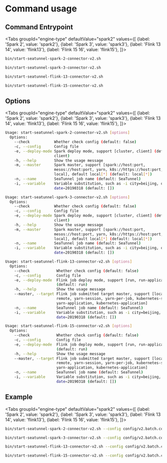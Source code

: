 
# Command usage

## Command Entrypoint

<Tabs
    groupId="engine-type"
    defaultValue="spark2"
    values={[
        {label: 'Spark 2', value: 'spark2'},
        {label: 'Spark 3', value: 'spark3'},
        {label: 'Flink 13 14', value: 'flink13'},
        {label: 'Flink 15 16', value: 'flink15'},
    ]}>
<TabItem value="spark2">

```bash
bin/start-seatunnel-spark-2-connector-v2.sh
```

</TabItem>
<TabItem value="spark3">

```bash
bin/start-seatunnel-spark-3-connector-v2.sh
```

</TabItem>
<TabItem value="flink13">

```bash
bin/start-seatunnel-flink-13-connector-v2.sh
```

</TabItem>
<TabItem value="flink15">

```bash
bin/start-seatunnel-flink-15-connector-v2.sh
```

</TabItem>
</Tabs>


## Options

<Tabs
    groupId="engine-type"
    defaultValue="spark2"
    values={[
        {label: 'Spark 2', value: 'spark2'},
        {label: 'Spark 3', value: 'spark3'},
        {label: 'Flink 13 14', value: 'flink13'},
        {label: 'Flink 15 16', value: 'flink15'},
    ]}>
<TabItem value="spark2">

```bash
Usage: start-seatunnel-spark-2-connector-v2.sh [options]
  Options:
    --check           Whether check config (default: false)
    -c, --config      Config file
    -e, --deploy-mode Spark deploy mode, support [cluster, client] (default: 
                      client) 
    -h, --help        Show the usage message
    -m, --master      Spark master, support [spark://host:port, 
                      mesos://host:port, yarn, k8s://https://host:port, 
                      local], default local[*] (default: local[*])
    -n, --name        SeaTunnel job name (default: SeaTunnel)
    -i, --variable    Variable substitution, such as -i city=beijing, or -i 
                      date=20190318 (default: [])
```

</TabItem>
<TabItem value="spark3">

```bash
Usage: start-seatunnel-spark-3-connector-v2.sh [options]
  Options:
    --check           Whether check config (default: false)
    -c, --config      Config file
    -e, --deploy-mode Spark deploy mode, support [cluster, client] (default: 
                      client) 
    -h, --help        Show the usage message
    -m, --master      Spark master, support [spark://host:port, 
                      mesos://host:port, yarn, k8s://https://host:port, 
                      local], default local[*] (default: local[*])
    -n, --name        SeaTunnel job name (default: SeaTunnel)
    -i, --variable    Variable substitution, such as -i city=beijing, or -i 
                      date=20190318 (default: [])
```

</TabItem>
<TabItem value="flink13">

```bash
Usage: start-seatunnel-flink-13-connector-v2.sh [options]
  Options:
    --check            Whether check config (default: false)
    -c, --config       Config file
    -e, --deploy-mode  Flink job deploy mode, support [run, run-application] 
                       (default: run)
    -h, --help         Show the usage message
    --master, --target Flink job submitted target master, support [local, 
                       remote, yarn-session, yarn-per-job, kubernetes-session, 
                       yarn-application, kubernetes-application]
    -n, --name         SeaTunnel job name (default: SeaTunnel)
    -i, --variable     Variable substitution, such as -i city=beijing, or -i 
                       date=20190318 (default: [])
```

</TabItem>
<TabItem value="flink15">

```bash
Usage: start-seatunnel-flink-15-connector-v2.sh [options]
  Options:
    --check            Whether check config (default: false)
    -c, --config       Config file
    -e, --deploy-mode  Flink job deploy mode, support [run, run-application] 
                       (default: run)
    -h, --help         Show the usage message
    --master, --target Flink job submitted target master, support [local, 
                       remote, yarn-session, yarn-per-job, kubernetes-session, 
                       yarn-application, kubernetes-application]
    -n, --name         SeaTunnel job name (default: SeaTunnel)
    -i, --variable     Variable substitution, such as -i city=beijing, or -i 
                       date=20190318 (default: [])
```

</TabItem>
</Tabs>

## Example

<Tabs
    groupId="engine-type"
    defaultValue="spark2"
    values={[
        {label: 'Spark 2', value: 'spark2'},
        {label: 'Spark 3', value: 'spark3'},
        {label: 'Flink 13 14', value: 'flink13'},
        {label: 'Flink 15 16', value: 'flink15'},
    ]}>
<TabItem value="spark2">

```bash
bin/start-seatunnel-spark-2-connector-v2.sh --config config/v2.batch.config.template -m local -e client
```

</TabItem>
<TabItem value="spark3">

```bash
bin/start-seatunnel-spark-3-connector-v2.sh --config config/v2.batch.config.template -m local -e client
```

</TabItem>
<TabItem value="flink13">

```bash
bin/start-seatunnel-flink-13-connector-v2.sh --config config/v2.batch.config.template
```

</TabItem>
<TabItem value="flink15">

```bash
bin/start-seatunnel-flink-15-connector-v2.sh --config config/v2.batch.config.template
```

</TabItem>
</Tabs>
